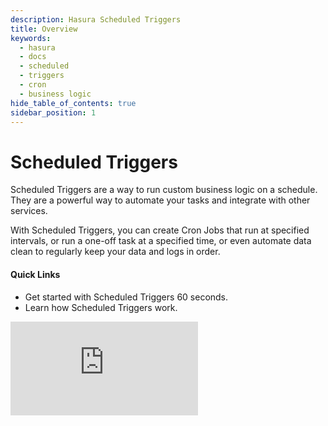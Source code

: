 ```yaml
---
description: Hasura Scheduled Triggers
title: Overview
keywords:
  - hasura
  - docs
  - scheduled
  - triggers
  - cron
  - business logic
hide_table_of_contents: true
sidebar_position: 1
---
```



# <ScheduledTriggers /> Scheduled Triggers

<div className="overview-header">
  <div className="overview-text">
    <p>
      Scheduled Triggers are a way to run custom business logic on a schedule. They are a powerful way to automate your
      tasks and integrate with other services.
    </p>
    <p>
      With Scheduled Triggers, you can create Cron Jobs that run at specified intervals, or run a one-off task at a
      specified time, or even automate data clean to regularly keep your data and logs in order.
    </p>
    <h4>Quick Links</h4>
    <ul>
      <li>
        <VersionedLink to="/scheduled-triggers/quickstart/">
          Get started with Scheduled Triggers 60 seconds.
        </VersionedLink>
      </li>
      <li>
        <VersionedLink to="/scheduled-triggers/how-it-works/">Learn how Scheduled Triggers work.</VersionedLink>
      </li>
    </ul>
  </div>
  <iframe
    src="https://www.youtube.com/embed/dQXLDGO50hE"
    frameborder="0"
    allow="accelerometer; autoplay; encrypted-media; gyroscope; picture-in-picture"
    allowFullScreen
  />
</div>

<Thumbnail
  src="/img/scheduled-triggers/scheduled-trigger-arch.png"
  alt="Hasura Scheduled Trigger architecture"
  className="no-shadow overview-img"
/>

## Using Scheduled Triggers

<div className="overview-gallery">
  <VersionedLink to="/scheduled-triggers/create-cron-trigger/">
    <div className="card">
      <h3>Cron Triggers</h3>
      <p>Create a Cron Trigger to run custom business logic at a specified interval.</p>
    </div>
  </VersionedLink>
  <VersionedLink to="/scheduled-triggers/create-one-off-scheduled-event/">
    <div className="card">
      <h3>One-off Scheduled Events</h3>
      <p>Create a one-off scheduled event to run custom business logic at a specified time.</p>
    </div>
  </VersionedLink>
  <VersionedLink to="/scheduled-triggers/clean-up/">
    <div className="card">
      <h3>Clean up</h3>
      <p>Purge your data and keep your logs tidy.</p>
    </div>
  </VersionedLink>
</div>
